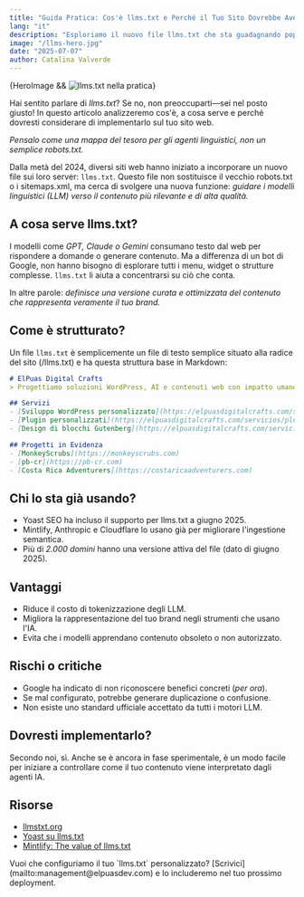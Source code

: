 ```yaml
---
title: "Guida Pratica: Cos'è llms.txt e Perché il Tuo Sito Dovrebbe Averlo"
lang: "it"
description: "Esploriamo il nuovo file llms.txt che sta guadagnando popolarità tra aziende e strumenti SEO. È utile per il tuo sito? Dovresti implementarlo ora?"
image: "/llms-hero.jpg"
date: "2025-07-07"
author: Catalina Valverde
---
```



<div class="blog-hero-image">
    {HeroImage && <Image width={1020} height={510} src={HeroImage} alt="llms.txt nella pratica" />}
</div>

Hai sentito parlare di *llms.txt*? Se no, non preoccuparti—sei nel posto giusto! In questo articolo analizzeremo cos'è, a cosa serve e perché dovresti considerare di implementarlo sul tuo sito web.

*Pensalo come una mappa del tesoro per gli agenti linguistici, non un semplice robots.txt.*

Dalla metà del 2024, diversi siti web hanno iniziato a incorporare un nuovo file sui loro server: `llms.txt`. Questo file non sostituisce il vecchio robots.txt o i sitemaps.xml, ma cerca di svolgere una nuova funzione: *guidare i modelli linguistici (LLM) verso il contenuto più rilevante e di alta qualità.*

## A cosa serve llms.txt?

I modelli come *GPT, Claude o Gemini* consumano testo dal web per rispondere a domande o generare contenuto. Ma a differenza di un bot di Google, non hanno bisogno di esplorare tutti i menu, widget o strutture complesse. `llms.txt` li aiuta a concentrarsi su ciò che conta.

In altre parole: *definisce una versione curata e ottimizzata del contenuto che rappresenta veramente il tuo brand.*

## Come è strutturato?

Un file `llms.txt` è semplicemente un file di testo semplice situato alla radice del sito (/llms.txt) e ha questa struttura base in Markdown:

```markdown
# ElPuas Digital Crafts
> Progettiamo soluzioni WordPress, AI e contenuti web con impatto umano.

## Servizi
- [Sviluppo WordPress personalizzato](https://elpuasdigitalcrafts.com/servicios/wordpress)
- [Plugin personalizzati](https://elpuasdigitalcrafts.com/servicios/plugins)
- [Design di blocchi Gutenberg](https://elpuasdigitalcrafts.com/servicios/bloques)

## Progetti in Evidenza
- [MonkeyScrubs](https://monkeyscrubs.com)
- [pb-cr](https://pb-cr.com)
- [Costa Rica Adventurers](https://costaricaadventurers.com)
```

## Chi lo sta già usando?
- Yoast SEO ha incluso il supporto per llms.txt a giugno 2025.
- Mintlify, Anthropic e Cloudflare lo usano già per migliorare l'ingestione semantica.
- Più di *2.000 domini* hanno una versione attiva del file (dato di giugno 2025).

## Vantaggi
- Riduce il costo di tokenizzazione degli LLM.
- Migliora la rappresentazione del tuo brand negli strumenti che usano l'IA.
- Evita che i modelli apprendano contenuto obsoleto o non autorizzato.

## Rischi o critiche
- Google ha indicato di non riconoscere benefici concreti (*per ora*).
- Se mal configurato, potrebbe generare duplicazione o confusione.
- Non esiste uno standard ufficiale accettato da tutti i motori LLM.

## Dovresti implementarlo?

Secondo noi, sì. Anche se è ancora in fase sperimentale, è un modo facile per iniziare a controllare come il tuo contenuto viene interpretato dagli agenti IA.

## Risorse
- [llmstxt.org](https://llmstxt.org)
- [Yoast su llms.txt](https://yoast.com/features/llms-txt/)
- [Mintlify: The value of llms.txt](https://mintlify.com/blog/the-value-of-llms-txt-hype-or-real)

<div class="notification">
    <p>Vuoi che configuriamo il tuo `llms.txt` personalizzato? [Scrivici](mailto:management@elpuasdev.com) e lo includeremo nel tuo prossimo deployment.</p>
</div>
